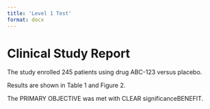 ```yaml
---
title: 'Level 1 Test'
format: docx
---
```


# Clinical Study Report

The study enrolled 245 patients using drug ABC-123 versus placebo.

Results are shown in [Table 1]{custom-style="CrossReference"} and [Figure 2]{custom-style="CrossReference"}.

The PRIMARY OBJECTIVE was met with CLEAR significanceBENEFIT.
